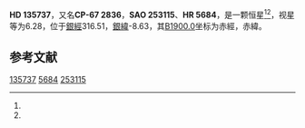{{Starbox begin
| name = HD 135737
}}
{{Starbox observe
| epoch = [[J2000.0|J2000.0]]
| constell = {{星座名待查}}<ref name=SIMBAD>{{cite web
 | url=http://simbad.u-strasbg.fr/simbad/sim-id?Ident=HR+5684
 | title=Pulsating variable Star
 | publisher=Centre de Données astronomiques de Strasbourg
 | work=SIMBAD
 | accessdate=2012-07-13
 | archive-date=2016-03-16
 | archive-url=https://web.archive.org/web/20160316124111/http://simbad.u-strasbg.fr/simbad/sim-id?Ident=HR+5684
 | dead-url=no
 }}</ref><ref name=DATA>{{cite web
 | url=http://vizier.u-strasbg.fr/viz-bin/VizieR-5?-out.add=.&-source=5050&-corr=PK=HR&-out.max=9999&HR=5684
 | title=VizieR Detailed Page
 | accessdate=2012-07-13
 | archive-date=2016-03-05
 | archive-url=https://web.archive.org/web/20160305210824/http://vizier.u-strasbg.fr/viz-bin/VizieR-5?-out.add=.&-source=5050&-corr=PK=HR&-out.max=9999&HR=5684
 | dead-url=no
 }}</ref>
| 星官 = 
| ra = {{RA|15|20|40.7}}<ref name=SIMBAD /><ref name=DATA />
| dec = {{DEC|-67|28|53}}<ref name=SIMBAD /><ref name=DATA />
| appmag_v = 6.28<ref name=SIMBAD /><ref name=DATA />
}}
{{Starbox character
| class = B3V<ref name=SIMBAD /><ref name=DATA />
| b-v = -0.09<ref name=SIMBAD /><ref name=DATA />
| u-b = -0.61<ref name=SIMBAD /><ref name=DATA />
| r-i = <ref name=SIMBAD /><ref name=DATA />
| variable = 
}}
{{Starbox astrometry
| radial_v = -0.61
| prop_mo_ra = -4
| parallax = 
| p_error = 
}}
{{Starbox catalog
| names =CP-67 2836，[[SAO星表|SAO]] 253115，[[HD星表|HD]] 135737，[[HR星表|HR]] 5684}}
{{Starbox reference |Simbad=HR+5684}}
{{Starbox end}}

'''HD 135737'''，又名'''CP-67 2836'''，'''SAO 253115'''、'''HR 5684'''，是一颗恒星<ref name=SIMBAD /><ref name=DATA />，视星等为6.28，位于[[銀道座標系|銀經]]316.51，[[銀道座標系|銀緯]]-8.63，其[[B1900.0|B1900.0]]坐标为赤經{{RA|15|11|32.1}}，赤緯{{DEC|-67|-8.63|57}}。

== 参考文献 ==
{{reflist}}

{{star-stub}}

[[Category:HD和HDE天體|135737]]
[[Category:HR天體|5684]]
[[Category:SAO天體|253115]]